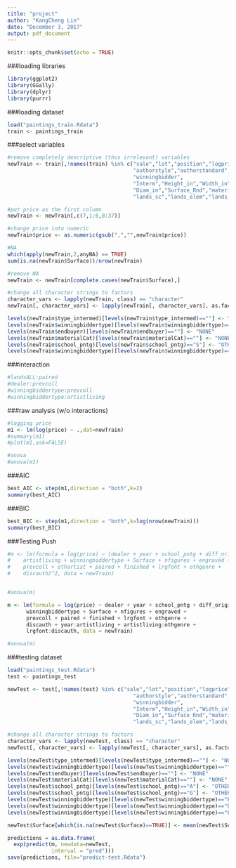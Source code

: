 ```yaml
---
title: "project"
author: "KangCheng Lin"
date: "December 3, 2017"
output: pdf_document
---
```


```r
knitr::opts_chunk$set(echo = TRUE)
```

###loading libraries
```r
library(ggplot2)
library(GGally)
library(dplyr)
library(purrr)
```

###loading dataset
```r
load("paintings_train.Rdata")
train <- paintings_train
```

###select variables
```r
#remove completely descriptive (thus irrelevant) variables
newTrain <- train[,!names(train) %in% c("sale","lot","position","logprice","subject",
                                        "authorstyle","authorstandard","author",
                                        "winningbidder",
                                        "Interm","Height_in","Width_in","Surface_Rect",
                                        "Diam_in","Surface_Rnd","material","mat",
                                        "lands_sc","lands_elem","lands_figs","lands_ment")]

#put price as the first column
newTrain <- newTrain[,c(7,1:6,8:37)]

#change price into numeric
newTrain$price <- as.numeric(gsub(",","",newTrain$price))

#NA
which(apply(newTrain,2,anyNA) == TRUE)
sum(is.na(newTrain$Surface))/nrow(newTrain)

#remove NA
newTrain <- newTrain[complete.cases(newTrain$Surface),]

#change all character strings to factors
character_vars <- lapply(newTrain, class) == "character"
newTrain[, character_vars] <- lapply(newTrain[, character_vars], as.factor)

levels(newTrain$type_intermed)[levels(newTrain$type_intermed)==""] <- "NONE"
levels(newTrain$winningbiddertype)[levels(newTrain$winningbiddertype)==""] <- "NONE"
levels(newTrain$endbuyer)[levels(newTrain$endbuyer)==""] <- "NONE"
levels(newTrain$materialCat)[levels(newTrain$materialCat)==""] <- "NONE"
levels(newTrain$school_pntg)[levels(newTrain$school_pntg)=="S"] <- "OTHER"
levels(newTrain$winningbiddertype)[levels(newTrain$winningbiddertype)=="EBC"] <- "OTHER"
```

###interaction
```r
#landsALL:paired
#dealer:prevcoll
#winningbiddertype:prevcoll
#winningbiddertype:artistliving
```

###raw analysis (w/o interactions)
```r
#logging price
m1 <- lm(log(price) ~ .,dat=newTrain)
#summary(m1)
#plot(m1,ask=FALSE)

#anova
#anova(m1)
```

###AIC
```r
best_AIC <- step(m1,direction = "both",k=2)
summary(best_AIC)
```

###BIC
```r
best_BIC <- step(m1,direction = "both",k=log(nrow(newTrain)))
summary(best_BIC)
```

###Testing Push
```r
#m <- lm(formula = log(price) ~ (dealer + year + school_pntg + diff_origin + 
#    artistliving + winningbiddertype + Surface + nfigures + engraved + 
#    prevcoll + othartist + paired + finished + lrgfont + othgenre + 
#    discauth)^2, data = newTrain)


#anova(m)

m <- lm(formula = log(price) ~ dealer + year + school_pntg + diff_origin + 
      winningbiddertype + Surface + nfigures + engraved + 
      prevcoll + paired + finished + lrgfont + othgenre + 
      discauth + year:artistliving + artistliving:othgenre +
      lrgfont:discauth, data = newTrain)

#anova(m)
```

###testing dataset
```r
load("paintings_test.Rdata")
test <- paintings_test

newTest <- test[,!names(test) %in% c("sale","lot","position","logprice","subject",
                                        "authorstyle","authorstandard","author",
                                        "winningbidder",
                                        "Interm","Height_in","Width_in","Surface_Rect",
                                        "Diam_in","Surface_Rnd","material","mat",
                                        "lands_sc","lands_elem","lands_figs","lands_ment")]

#change all character strings to factors
character_vars <- lapply(newTest, class) == "character"
newTest[, character_vars] <- lapply(newTest[, character_vars], as.factor)

levels(newTest$type_intermed)[levels(newTest$type_intermed)==""] <- "NONE"
levels(newTest$winningbiddertype)[levels(newTest$winningbiddertype)==""] <- "NONE"
levels(newTest$endbuyer)[levels(newTest$endbuyer)==""] <- "NONE"
levels(newTest$materialCat)[levels(newTest$materialCat)==""] <- "NONE"
levels(newTest$school_pntg)[levels(newTest$school_pntg)=="A"] <- "OTHER"
levels(newTest$school_pntg)[levels(newTest$school_pntg)=="G"] <- "OTHER"
levels(newTest$winningbiddertype)[levels(newTest$winningbiddertype)=="EBC"] <- "OTHER"
levels(newTest$winningbiddertype)[levels(newTest$winningbiddertype)=="BB"] <- "OTHER"
levels(newTest$winningbiddertype)[levels(newTest$winningbiddertype)=="ED"] <- "OTHER"

newTest$Surface[which(is.na(newTest$Surface)==TRUE)] <- mean(newTest$Surface, na.rm = TRUE)
```

```r
predictions = as.data.frame(
  exp(predict(m, newdata=newTest, 
              interval = "pred")))
save(predictions, file="predict-test.Rdata")
```
